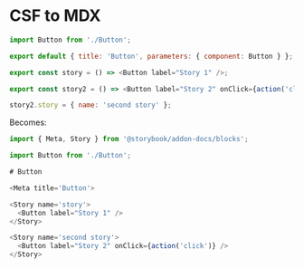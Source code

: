 
<Meta title="LEARN|CSF to MDX" />

# CSF to MDX

```js
import Button from './Button';

export default { title: 'Button', parameters: { component: Button } };

export const story = () => <Button label="Story 1" />;

export const story2 = () => <Button label="Story 2" onClick={action('click')} />;

story2.story = { name: 'second story' };
```

Becomes:

```js
import { Meta, Story } from '@storybook/addon-docs/blocks';

import Button from './Button';

# Button

<Meta title='Button'>

<Story name='story'>
  <Button label="Story 1" />
</Story>

<Story name='second story'>
  <Button label="Story 2" onClick={action('click')} />
</Story>
```